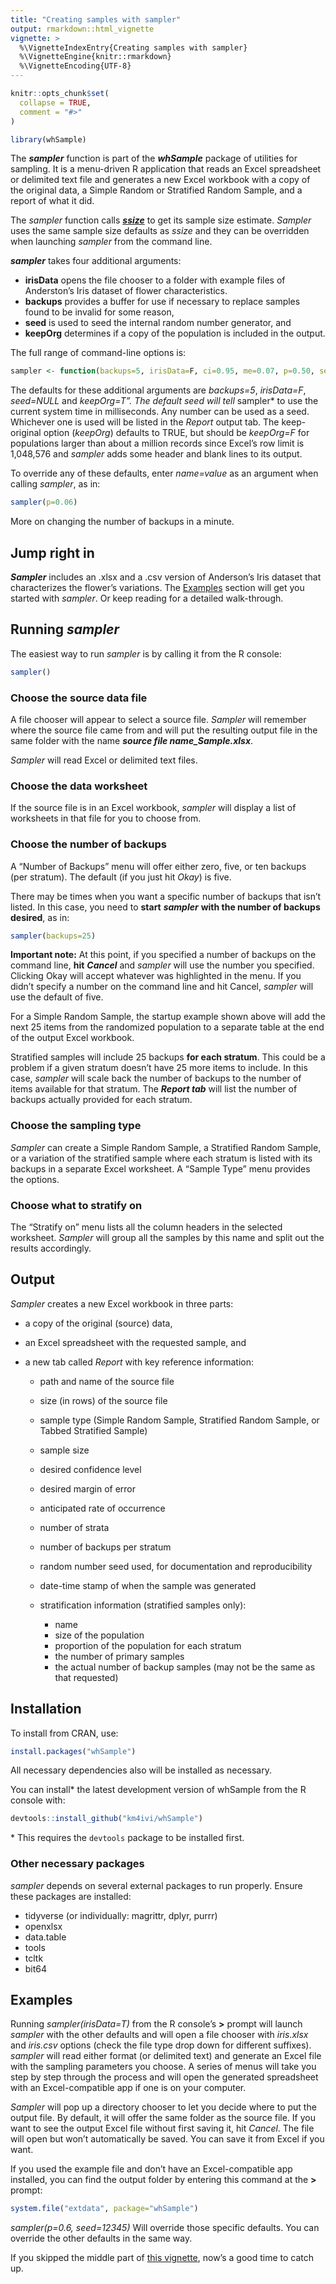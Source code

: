 ```yaml
---
title: "Creating samples with sampler"
output: rmarkdown::html_vignette
vignette: >
  %\VignetteIndexEntry{Creating samples with sampler}
  %\VignetteEngine{knitr::rmarkdown}
  %\VignetteEncoding{UTF-8}
---
```


```r
knitr::opts_chunk$set(
  collapse = TRUE,
  comment = "#>"
)
```

```r
library(whSample)
```

The ***sampler*** function is part of the ***whSample*** package of utilities for sampling. It is a menu-driven R application that reads an Excel spreadsheet or delimited text file and generates a new Excel workbook with a copy of the original data, a Simple Random or Stratified Random Sample, and a report of what it did.

The *sampler* function calls [***ssize***](Using_ssize.html) to get its sample size estimate. *Sampler* uses the same sample size defaults as *ssize* and they can be overridden when launching *sampler* from the command line.

***sampler*** takes four additional arguments:

- **irisData** opens the file chooser to a folder with example files of Anderston's Iris dataset of flower characteristics.
- **backups** provides a buffer for use if necessary to replace samples found to be invalid for some reason,
- **seed** is used to seed the internal random number generator, and
- **keepOrg** determines if a copy of the population is included in the output.

The full range of command-line options is:

```r
sampler <- function(backups=5, irisData=F, ci=0.95, me=0.07, p=0.50, seed=NULL, keepOrg=T)
```

The defaults for these additional arguments are *backups=5*, *irisData=F*, *seed=NULL* and *keepOrg=T". The default seed will tell *sampler* to use the current system time in milliseconds. Any number can be used as a seed. Whichever one is used will be listed in the *Report* output tab. The keep-original option (*keepOrg*) defaults to TRUE, but should be *keepOrg=F* for populations larger than about a million records since Excel's row limit is 1,048,576 and *sampler* adds some header and blank lines to its output.

To override any of these defaults, enter *name=value* as an argument when calling *sampler*, as in:

```r
sampler(p=0.06)
```

More on changing the number of backups in a minute.

## Jump right in

***Sampler*** includes an .xlsx and a .csv version of Anderson's Iris dataset that characterizes the flower's variations. The [Examples](#jump_in) section will get you started with *sampler*. Or keep reading for a detailed walk-through.


## Running ***sampler*** {#running}

The easiest way to run *sampler* is by calling it from the R console:

```r
sampler()
```

### Choose the source data file

A file chooser will appear to select a source file. *Sampler* will remember where the source file came from and will put the resulting output file in the same folder with the name ***source file name_Sample.xlsx***.

*Sampler* will read Excel or delimited text files.

### Choose the data worksheet

If the source file is in an Excel workbook, *sampler* will display a list of worksheets in that file for you to choose from.

### Choose the number of backups

A "Number of Backups" menu will offer either zero, five, or ten backups (per stratum). The default (if you just hit *Okay*) is five.

There may be times when you want a specific number of backups that isn't listed. In this case, you need to **start** ***sampler*** **with the number of backups desired**, as in:

```r
sampler(backups=25)
```

**Important note:** At this point, if you specified a number of backups on the command line, **hit** ***Cancel*** and *sampler* will use the number you specified. Clicking Okay will accept whatever was highlighted in the menu. If you didn't specify a number on the command line and hit Cancel, *sampler* will use the default of five.

For a Simple Random Sample, the startup example shown above will add the next 25 items from the randomized population to a separate table at the end of the output Excel workbook.

Stratified samples will include 25 backups **for each stratum**. This could be a problem if a given stratum doesn't have 25 more items to include. In this case, *sampler* will scale back the number of backups to the number of items available for that stratum. The ***Report tab*** will list the number of backups actually provided for each stratum.

### Choose the sampling type

*Sampler* can create a Simple Random Sample, a Stratified Random Sample, or a variation of the stratified sample where each stratum is listed with its backups in a separate Excel worksheet. A "Sample Type" menu provides the options.

### Choose what to stratify on

The "Stratify on" menu lists all the column headers in the selected worksheet. *Sampler* will group all the samples by this name and split out the results accordingly.

## Output

*Sampler* creates a new Excel workbook in three parts:

  - a copy of the original (source) data,
  - an Excel spreadsheet with the requested sample, and
  - a new tab called *Report* with key reference information:

    - path and name of the source file
    - size (in rows) of the source file
    - sample type (Simple Random Sample, Stratified Random Sample, or Tabbed Stratified Sample)
    - sample size
    - desired confidence level
    - desired margin of error
    - anticipated rate of occurrence
    - number of strata
    - number of backups per stratum
    - random number seed used, for documentation and reproducibility
    - date-time stamp of when the sample was generated
    - stratification information (stratified samples only):
      
      - name
      - size of the population
      - proportion of the population for each stratum
      - the number of primary samples
      - the actual number of backup samples (may not be the same as that requested)

## Installation

To install from CRAN, use:

```r
install.packages("whSample")
```

All necessary dependencies also will be installed as necessary.

You can install\* the latest development version of whSample from the R console with:

``` r
devtools::install_github("km4ivi/whSample")
```
\* This requires the `devtools` package to be installed first.

### Other necessary packages

*sampler* depends on several external packages to run properly. Ensure these packages are installed:

- tidyverse (or individually: magrittr, dplyr, purrr)
- openxlsx
- data.table
- tools
- tcltk
- bit64

## Examples {#jump_in}

Running *sampler(irisData=T)* from the R console's **>** prompt will launch *sampler* with the other defaults and will open a file chooser with *iris.xlsx* and *iris.csv* options (check the file type drop down for different suffixes). *sampler* will read either format (or delimited text) and generate an Excel file with the sampling parameters you choose. A series of menus will take you step by step through the process and will open the generated spreadsheet with an Excel-compatible app if one is on your computer.

*Sampler* will pop up a directory chooser to let you decide where to put the output file. By default, it will offer the same folder as the source file. If you want to see the output Excel file without first saving it, hit *Cancel*. The file will open but won't automatically be saved. You can save it from Excel if you want.

If you used the example file and don't have an Excel-compatible app installed, you can find the output folder by entering this command at the **>** prompt:

```r
system.file("extdata", package="whSample")
```

*sampler(p=0.6, seed=12345)* Will override those specific defaults. You can override the other defaults in the same way.

If you skipped the middle part of [this vignette](#running), now's a good time to catch up.

